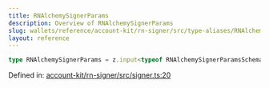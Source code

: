 ```yaml
---
title: RNAlchemySignerParams
description: Overview of RNAlchemySignerParams
slug: wallets/reference/account-kit/rn-signer/src/type-aliases/RNAlchemySignerParams
layout: reference
---
```


```ts
type RNAlchemySignerParams = z.input<typeof RNAlchemySignerParamsSchema>;
```

Defined in: [account-kit/rn-signer/src/signer.ts:20](https://github.com/alchemyplatform/aa-sdk/blob/08da565ff1e1b5bcae4581d79993c4ed9e522c16/account-kit/rn-signer/src/signer.ts#L20)
